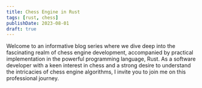 ```yaml
---
title: Chess Engine in Rust
tags: [rust, chess]
publishDate: 2023-08-01
draft: true
---
```


Welcome to an informative blog series where we dive deep into the fascinating realm of chess engine development, accompanied by practical implementation in the powerful programming language, Rust. As a software developer with a keen interest in chess and a strong desire to understand the intricacies of chess engine algorithms, I invite you to join me on this professional journey.


